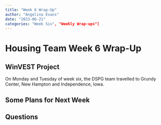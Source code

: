 ```yaml
---
title: "Week 6 Wrap-Up"
author: "Angelina Evans"
date: "2023-06-21"
categories: "Week Six", "Weekly Wrap-ups"]
---
```


# Housing Team Week 6 Wrap-Up

## WinVEST Project 

On Monday and Tuesday of week six, the DSPG team travelled to Grundy Center, New Hampton and Independence, Iowa.

## Some Plans for Next Week

## Questions
